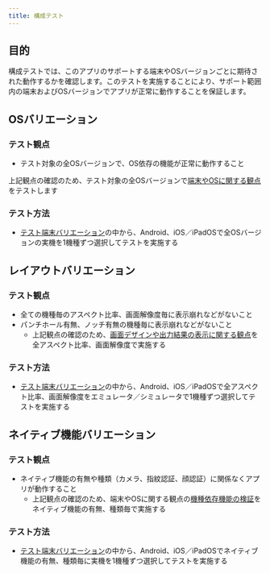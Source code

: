 ```yaml
---
title: 構成テスト
---
```


<!-- markdownlint-disable MD024 -->

## 目的

構成テストでは、このアプリのサポートする端末やOSバージョンごとに期待された動作するかを確認します。このテストを実施することにより、サポート範囲内の端末およびOSバージョンでアプリが正常に動作することを保証します。

## OSバリエーション

### テスト観点

- テスト対象の全OSバージョンで、OS依存の機能が正常に動作すること

上記観点の確認のため、テスト対象の全OSバージョンで[端末やOSに関する観点](functional-testing/terminal-os.mdx)をテストします

### テスト方法

- [テスト端末バリエーション](../test-variation.mdx)の中から、Android、iOS／iPadOSで全OSバージョンの実機を1機種ずつ選択してテストを実施する

## レイアウトバリエーション

### テスト観点

- 全ての機種毎のアスペクト比率、画面解像度毎に表示崩れなどがないこと
- パンチホール有無、ノッチ有無の機種毎に表示崩れなどがないこと
  - 上記観点の確認のため、[画面デザインや出力結果の表示に関する観点](functional-testing/screen-output-result.mdx)を全アスペクト比率、画面解像度で実施する

### テスト方法

- [テスト端末バリエーション](../test-variation.mdx)の中から、Android、iOS／iPadOSで全アスペクト比率、画面解像度をエミュレータ／シミュレータで1機種ずつ選択してテストを実施する

## ネイティブ機能バリエーション

### テスト観点

- ネイティブ機能の有無や種類（カメラ、指紋認証、顔認証）に関係なくアプリが動作すること
  - 上記観点の確認のため、端末やOSに関する観点の[機種依存機能の検証](functional-testing/terminal-os.mdx#機種依存機能の検証)をネイティブ機能の有無、種類毎で実施する

### テスト方法

- [テスト端末バリエーション](../test-variation.mdx)の中から、Android、iOS／iPadOSでネイティブ機能の有無、種類毎に実機を1機種ずつ選択してテストを実施する

<!-- markdownlint-enable MD024 -->
